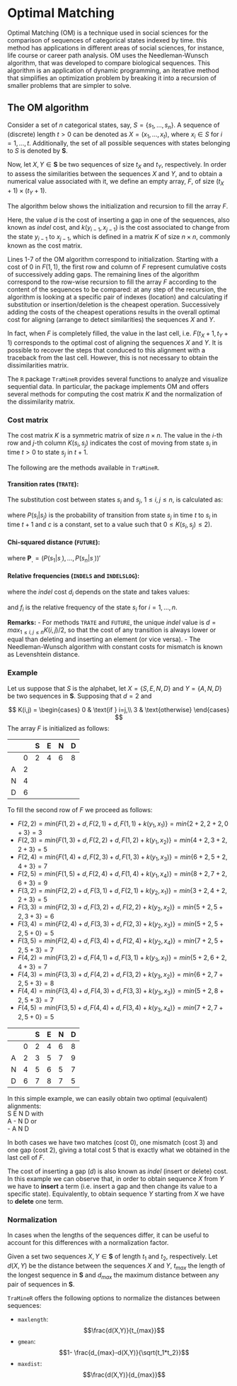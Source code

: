 # Optimal Matching

Optimal Matching (OM) is a technique used in social sciences for the comparison of sequences of categorical states indexed by time. this method has applications in different areas of social sciences, for instance, life course or career path analysis. OM uses the Needleman-Wunsch algorithm, that was developed to compare biological sequences. This algorithm is an application of dynamic programming, an iterative method that simplifies an optimization problem by breaking it into a recursion of smaller problems that are simpler to solve.


## The OM algorithm

Consider a set of $n$ categorical states, say, $S = \{s_1, \dots, s_n\}$. A sequence of (discrete) length $t > 0$ can be denoted as $X = (x_1, \dots, x_t)$, where $x_i \in S$ for $i = 1, \dots, t$. Additionally, the set of all possible sequences with states belonging to $S$ is denoted by $\mathbf{S}$.

Now, let $X, Y \in \mathbf{S}$ be two sequences of size $t_X$ and $t_Y$, respectively. In order to assess the similarities between the sequences $X$ and $Y$, and to obtain a numerical value associated with it, we define an empty array, $F$, of size $(t_X+1) \times (t_Y+1)$. 

The algorithm below shows the initialization and recursion to fill the array $F$.
\vspace{12pt}

\begin{algorithmic}[1]
\State $F(1, 1) \gets 0$
\For{$j \gets 2,t_Y+1$}
  \State $F(1,j) \gets F(1, j-1) + d$
\EndFor
\For{$i \gets 2,t_X+1$}
  \State $F(i,1) \gets F(i-1, 1) + d$
\EndFor
\For{$i \gets 2,t_X+1$}
  \For{$j \gets 2,t_Y+1$}
    \State $F(i,j) \gets min\{F(i-1, j)+d, F(i, j-1)+d, F(i-1, j-1)+k(y_{i-1}, x_{j-1})\}$
    \EndFor
\EndFor
\end{algorithmic}

Here, the value $d$ is the cost of inserting a gap in one of the sequences, also known as *indel* cost, and $k(y_{i-1}, x_{j-1})$ is the cost associated to change from the state $y_{i-1}$ to $x_{j-1}$, which is defined in a matrix $K$ of size $n \times n$, commonly known as the cost matrix.

Lines 1-7 of the OM algorithm correspond to initialization. Starting with a cost of 0 in $F(1, 1)$, the first row and column of $F$ represent cumulative costs of successively adding gaps. The remaining lines of the algorithm correspond to the row-wise recursion to fill the array $F$ according to the content of the sequences to be compared: at any step of the recursion, the algorithm is looking at a specific pair of indexes (location) and calculating if substitution or insertion/deletion is the cheapest operation. Successively adding the costs of the cheapest operations results in the overall optimal cost for aligning (arrange to detect similarities) the sequences $X$ and $Y$.

In fact, when $F$ is completely filled, the value in the last cell, i.e. $F(t_X+1, t_Y+1)$ corresponds to the optimal cost of aligning the sequences $X$ and $Y$. It is possible to recover the steps that conduced to this alignment with a traceback from the last cell. However, this is not necessary to obtain the dissimilarities matrix.

The `R` package `TraMineR` provides several functions to analyze and visualize sequential data. In particular, the package implements OM and offers several methods for computing the cost matrix $K$ and the normalization of the dissimilarity matrix.


### Cost matrix

The cost matrix $K$ is a symmetric matrix of size $n \times n$. The value in the $i$-th row and $j$-th column $K(s_i, s_j)$ indicates the cost of moving from state $s_i$ in time $t > 0$ to state $s_j$ in $t+1$.

The following are the methods available in `TraMineR`.


#### Transition rates (`TRATE`):

The substitution cost between states $s_i$ and $s_j$, $1 \leq i, j \leq n$, is calculated as:

\begin{equation}
\label{eq:transition}
K(s_i, s_j) = c - P(s_i|s_j) - P(s_j|s_i),
\end{equation}

where $P(s_i|s_j)$ is the probability of transition from state $s_j$ in time $t$ to $s_i$ in time $t+1$ and $c$ is a constant, set to a value such that $0 \leq K(s_i, s_j) \leq 2$).


#### Chi-squared distance (`FUTURE`):

\begin{equation}
\label{eq:chisq}
K(s_i, s_j) = d_{\chi^2}(\mathbf{P_i}, \mathbf{P_j}),
\end{equation}

where $\mathbf{P_.} = (P(s_1|s_.), \dots, P(s_n|s_.))'$


#### Relative frequencies (`INDELS` and `INDELSLOG`):

\begin{equation}
\label{eq:indels_cost}
K(s_i, s_j) = d_i + d_j,
\end{equation}

where the *indel* cost $d_i$ depends on the state and takes values: 

\begin{align}
g_i &= \frac{1}{f_i}, &\text{for method `INDEL`}, \\
g_i &= \log({\frac{2}{1+f_i}}), &\text{for method `INDELSLOG`}
\end{align}

and $f_i$ is the relative frequency of the state $s_i$ for $i = 1, \dots, n$. 

**Remarks:** 
- For methods `TRATE` and `FUTURE`, the unique *indel* value is $d = max_{1 \leq i,j \leq n} K(i,j)/2$, so that the cost of any transition is always lower or equal than deleting and inserting an element (or vice versa).
- The Needleman-Wunsch algorithm with constant costs for mismatch is known as Levenshtein distance.


### Example 

Let us suppose that $S$ is the alphabet, let $X = \{S,E,N,D\}$ and $Y = \{A,N,D\}$ be two sequences in $\mathbf{S}$. Supposing that $d = 2$ and 

$$
K(i,j) = 
\begin{cases}
0 & \text{if } i=j,\\
3 & \text{otherwise}
\end{cases}
$$
The array $F$ is initialized as follows:

|   |   | S | E | N | D |
|---|---|---|---|---|---|
|   | 0 | 2 | 4 | 6 | 8 |
| A | 2 |   |   |   |   |
| N | 4 |   |   |   |   |
| D | 6 |   |   |   |   |

To fill  the second row of $F$ we proceed as follows:

- $F(2,2) = min\{F(1, 2)+d, F(2, 1)+d, F(1, 1)+k(y_{1}, x_{1})\} = min\{2+2, 2+2, 0+3\} = 3$
- $F(2,3) = min\{F(1, 3)+d, F(2, 2)+d, F(1, 2)+k(y_{1}, x_{2})\} = min\{4+2, 3+2, 2+3\} = 5$
- $F(2,4) = min\{F(1, 4)+d, F(2, 3)+d, F(1, 3)+k(y_{1}, x_{3})\} = min\{6+2, 5+2, 4+3\} = 7$
- $F(2,5) = min\{F(1, 5)+d, F(2, 4)+d, F(1, 4)+k(y_{1}, x_{4})\} = min\{8+2, 7+2, 6+3\} = 9$
- $F(3,2) = min\{F(2, 2)+d, F(3, 1)+d, F(2, 1)+k(y_{2}, x_{1})\} = min\{3+2, 4+2, 2+3\} = 5$
- $F(3,3) = min\{F(2, 3)+d, F(3, 2)+d, F(2, 2)+k(y_{2}, x_{2})\} = min\{5+2, 5+2, 3+3\} = 6$
- $F(3,4) = min\{F(2, 4)+d, F(3, 3)+d, F(2, 3)+k(y_{2}, x_{3})\} = min\{5+2, 5+2, 5+0\} = 5$
- $F(3,5) = min\{F(2, 4)+d, F(3, 4)+d, F(2, 4)+k(y_{2}, x_{4})\} = min\{7+2, 5+2, 5+3\} = 7$
- $F(4,2) = min\{F(3, 2)+d, F(4, 1)+d, F(3, 1)+k(y_{3}, x_{1})\} = min\{5+2, 6+2, 4+3\} = 7$
- $F(4,3) = min\{F(3, 3)+d, F(4, 2)+d, F(3, 2)+k(y_{3}, x_{2})\} = min\{6+2, 7+2, 5+3\} = 8$
- $F(4,4) = min\{F(3, 4)+d, F(4, 3)+d, F(3, 3)+k(y_{3}, x_{3})\} = min\{5+2, 8+2, 5+3\} = 7$
- $F(4,5) = min\{F(3, 5)+d, F(4, 4)+d, F(3, 4)+k(y_{3}, x_{4})\} = min\{7+2, 7+2, 5+0\} = 5$

|   |   | S | E | N | D |
|---|---|---|---|---|---|
|   | 0 | 2 | 4 | 6 | 8 |
| A | 2 | 3 | 5 | 7 | 9 |
| N | 4 | 5 | 6 | 5 | 7 |
| D | 6 | 7 | 8 | 7 | 5 |

In this simple example, we can easily obtain two optimal (equivalent) alignments:  
S E N D with  
A - N D or  
- A N D  

In both cases we have two matches (cost 0), one mismatch (cost 3) and one gap (cost 2), giving a total cost 5 that is exactly what we obtained in the last cell of $F$.

The cost of inserting a gap ($d$) is also known as *indel* (insert or delete) cost. In this example we can observe that, in order to obtain sequence $X$ from $Y$ we have to **insert** a term (i.e. insert a gap and then change its value to a specific state). Equivalently, to obtain sequence $Y$ starting from $X$ we have to **delete** one term.


### Normalization

In cases when the lengths of the sequences differ, it can be useful to account for this differences with a normalization factor. 

Given a set two sequences $X, Y \in \mathbf{S}$ of length $t_1$ and $t_2$, respectively. Let $d(X,Y)$ be the distance between the sequences $X$ and $Y$, $t_{max}$ the length of the longest sequence in $\mathbf{S}$ and $d_{max}$ the maximum distance between any pair of sequences in $\mathbf{S}$.

`TraMineR` offers the following options to normalize the distances between sequences:

- `maxlength`:
$$\frac{d(X,Y)}{t_{max}}$$
- `gmean`: 
$$1- \frac{d_{max}-d(X,Y)}{\sqrt{t_1*t_2}}$$
- `maxdist`: 
$$\frac{d(X,Y)}{d_{max}}$$
